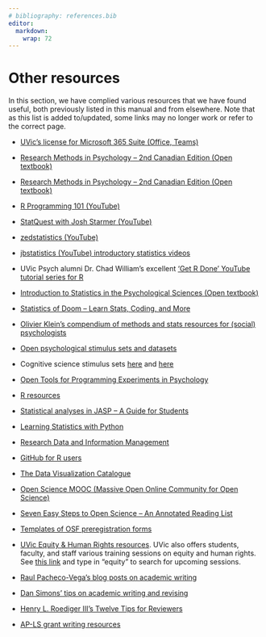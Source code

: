 ```yaml
---
# bibliography: references.bib
editor: 
  markdown: 
    wrap: 72
---
```


# Other resources

In this section, we have complied various resources that we have found
useful, both previously listed in this manual and from elsewhere. Note
that as this list is added to/updated, some links may no longer work or
refer to the correct page.

-   [UVic's license for Microsoft 365 Suite (Office, Teams)](https://www.uvic.ca/systems/support/computerssoftware/microsoft365/index.php)

-   [Research Methods in Psychology -- 2nd Canadian Edition (Open
    textbook)](https://opentextbc.ca/researchmethods/)

-   [Research Methods in Psychology -- 2nd Canadian Edition (Open
    textbook)](https://opentextbc.ca/researchmethods/)

-   [R Programming 101
    (YouTube)](https://www.youtube.com/@RProgramming101)

-   [StatQuest with Josh Starmer
    (YouTube)](https://www.youtube.com/@statquest)

-   [zedstatistics (YouTube)](https://www.youtube.com/@zedstatistics)

-   [jbstatistics (YouTube) introductory statistics
    videos](https://www.youtube.com/@jbstatistics)

-   UVic Psych alumni Dr. Chad William's excellent ['Get R Done' YouTube
    tutorial series for R](https://www.youtube.com/@ChadCWilliams)

-   [Introduction to Statistics in the Psychological Sciences (Open
    textbook)](https://open.umn.edu/opentextbooks/textbooks/709)

-   [Statistics of Doom -- Learn Stats, Coding, and
    More](https://statisticsofdoom.com/)

-   [Olivier Klein's compendium of methods and stats resources for
    (social)
    psychologists](https://cescup.ulb.be/a-compendium-of-useful-stats-pages-for-social-psychologists/#Power)

-   [Open psychological stimulus sets and
    datasets](https://docs.google.com/spreadsheets/d/1ejOJTNTL5ApCuGTUciV0REEEAqvhI2Rd2FCoj7afops/edit#gid=0)

-   Cognitive science stimulus sets
    [here](https://www.cogsci.nl/stimulus-sets) and
    [here](https://sites.temple.edu/cnltu/useful-links/stimuli/)

-   [Open Tools for Programming Experiments in
    Psychology](https://osf.io/xvrc8/)

-   [R
    resources](https://docs.google.com/document/d/1qtdiLbU32F_AVNRlF7d23wvPSgTCYqr5TFeBwbncPcw/edit)

-   [Statistical analyses in JASP -- A Guide for
    Students](https://static.jasp-stats.org/Statistical%20Analysis%20in%20JASP%20-%20A%20Students%20Guide%20v1.0.pdf)

-   [Learning Statistics with
    Python](https://ethanweed.github.io/pythonbook/landingpage.html)

-   [Research Data and Information
    Management](https://www.jcu.edu.au/rdim)

-   [GitHub for R users](https://happygitwithr.com/)

-   [The Data Visualization
    Catalogue](https://datavizcatalogue.com/index.html)

-   [Open Science MOOC (Massive Open Online Community for Open
    Science)](https://open.umn.edu/opentextbooks/textbooks/709)

-   [Seven Easy Steps to Open Science -- An Annotated Reading
    List](https://econtent.hogrefe.com/doi/full/10.1027/2151-2604/a000387)

-   [Templates of OSF preregistration forms](https://osf.io/zab38/)

-   [UVic Equity & Human Rights resources](https://www.uvic.ca/equity/). UVic also offers students, faculty, and staff various training sessions on equity and human rights. See [this link](https://learningcentral.uvic.ca/gen/f?p=124:1:2666691630166) and type in "equity" to search for upcoming sessions.

-   [Raul Pacheco-Vega's blog posts on academic
    writing](http://www.raulpacheco.org/category/writing/)

-   [Dan Simons' tips on academic writing and
    revising](http://www.dansimons.com/resources/writing_tips.html)

-   [Henry L. Roediger III's Twelve Tips for
    Reviewers](https://www.psychologicalscience.org/observer/twelve-tips-for-reviewers)

-   [AP-LS grant writing
    resources](https://www.apadivisions.org/division-41/awards/grant-writing)
